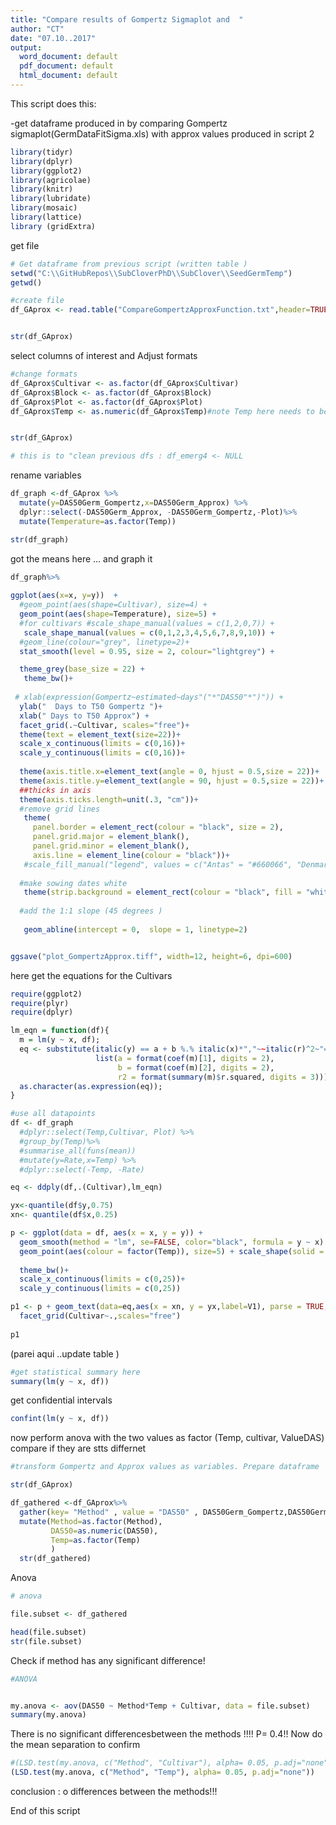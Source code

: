 ```yaml
---
title: "Compare results of Gompertz Sigmaplot and  "
author: "CT"
date: "07.10..2017"
output: 
  word_document: default
  pdf_document: default
  html_document: default
---
```


This script does this:

-get dataframe produced in by comparing Gompertz sigmaplot(GermDataFitSigma.xls) with approx values produced in script 2 




```r
library(tidyr)
library(dplyr)
library(ggplot2)
library(agricolae)
library(knitr)
library(lubridate)
library(mosaic)
library(lattice)
library (gridExtra)
```

get file 

```r
# Get dataframe from previous script (written table )
setwd("C:\\GitHubRepos\\SubCloverPhD\\SubClover\\SeedGermTemp")
getwd()

#create file
df_GAprox <- read.table("CompareGompertzApproxFunction.txt",header=TRUE)


str(df_GAprox)


```

select columns of interest and Adjust formats 
```r

#change formats
df_GAprox$Cultivar <- as.factor(df_GAprox$Cultivar)
df_GAprox$Block <- as.factor(df_GAprox$Block)
df_GAprox$Plot <- as.factor(df_GAprox$Plot)
df_GAprox$Temp <- as.numeric(df_GAprox$Temp)#note Temp here needs to be numeric for subseting 


str(df_GAprox)

# this is to "clean previous dfs : df_emerg4 <- NULL
```

rename variables



```r


df_graph <-df_GAprox %>%
  mutate(y=DAS50Germ_Gompertz,x=DAS50Germ_Approx) %>%
  dplyr::select(-DAS50Germ_Approx, -DAS50Germ_Gompertz,-Plot)%>%
  mutate(Temperature=as.factor(Temp))

str(df_graph)

```

got the means here ... and graph it

```r
df_graph%>%
  
ggplot(aes(x=x, y=y))  +
  #geom_point(aes(shape=Cultivar), size=4) +
  geom_point(aes(shape=Temperature), size=5) +
  #for cultivars #scale_shape_manual(values = c(1,2,0,7)) +
   scale_shape_manual(values = c(0,1,2,3,4,5,6,7,8,9,10)) +
  #geom_line(colour="grey", linetype=2)+
  stat_smooth(level = 0.95, size = 2, colour="lightgrey") + 

  theme_grey(base_size = 22) +
   theme_bw()+
  
 # xlab(expression(Gompertz~estimated~days"("*"DAS50"*")")) + 
  ylab("  Days to T50 Gompertz ")+
  xlab(" Days to T50 Approx") +
  facet_grid(.~Cultivar, scales="free")+
  theme(text = element_text(size=22))+
  scale_x_continuous(limits = c(0,16))+
  scale_y_continuous(limits = c(0,16))+
  
  theme(axis.title.x=element_text(angle = 0, hjust = 0.5,size = 22))+
  theme(axis.title.y=element_text(angle = 90, hjust = 0.5,size = 22))+
  ##thicks in axis
  theme(axis.ticks.length=unit(.3, "cm"))+
  #remove grid lines 
   theme(
     panel.border = element_rect(colour = "black", size = 2), 
     panel.grid.major = element_blank(),
     panel.grid.minor = element_blank(),
     axis.line = element_line(colour = "black"))+
   #scale_fill_manual("legend", values = c("Antas" = "#660066", "Denmark" = "lightgrey","Leura" = "darkgrey", "Monti" = "#FF9933","Narrikup" = "blue",  "Woogenellup" = "#033333"))+
  
  #make sowing dates white  
   theme(strip.background = element_rect(colour = "black", fill = "white",size=3))+
   
  #add the 1:1 slope (45 degrees )
  
   geom_abline(intercept = 0,  slope = 1, linetype=2)


ggsave("plot_GompertzApprox.tiff", width=12, height=6, dpi=600)

```



here get the equations for the Cultivars  

```r
require(ggplot2)
require(plyr)
require(dplyr)

lm_eqn = function(df){
  m = lm(y ~ x, df);
  eq <- substitute(italic(y) == a + b %.% italic(x)*","~~italic(r)^2~"="~r2, 
                   list(a = format(coef(m)[1], digits = 2), 
                        b = format(coef(m)[2], digits = 2), 
                        r2 = format(summary(m)$r.squared, digits = 3)))
  as.character(as.expression(eq));                 
}

#use all datapoints 
df <- df_graph
  #dplyr::select(Temp,Cultivar, Plot) %>%
  #group_by(Temp)%>%
  #summarise_all(funs(mean)) 
  #mutate(y=Rate,x=Temp) %>%
  #dplyr::select(-Temp, -Rate)

eq <- ddply(df,.(Cultivar),lm_eqn)

yx<-quantile(df$y,0.75)
xn<- quantile(df$x,0.25)

p <- ggplot(data = df, aes(x = x, y = y)) +
  geom_smooth(method = "lm", se=FALSE, color="black", formula = y ~ x) +
  geom_point(aes(colour = factor(Temp)), size=5) + scale_shape(solid = FALSE)+ 
  
  theme_bw()+
  scale_x_continuous(limits = c(0,25))+
  scale_y_continuous(limits = c(0,25))

p1 <- p + geom_text(data=eq,aes(x = xn, y = yx,label=V1), parse = TRUE, inherit.aes=FALSE)  +
  facet_grid(Cultivar~.,scales="free")
  
p1
```
(parei aqui ..update table )

```r
#get statistical summary here 
summary(lm(y ~ x, df))
```



get confidential intervals 

```r

 
confint(lm(y ~ x, df))


```

now perform anova with the two values as factor (Temp, cultivar, ValueDAS) compare if they are stts differnet 

```r

#transform Gompertz and Approx values as variables. Prepare dataframe

str(df_GAprox)

df_gathered <-df_GAprox%>%
  gather(key= "Method" , value = "DAS50" , DAS50Germ_Gompertz,DAS50Germ_Approx)%>%
  mutate(Method=as.factor(Method), 
         DAS50=as.numeric(DAS50),
         Temp=as.factor(Temp)
         )
  str(df_gathered)

```

Anova
```r


# anova 

file.subset <- df_gathered

head(file.subset)
str(file.subset)
```

Check if method has any significant difference! 

```r

#ANOVA


my.anova <- aov(DAS50 ~ Method*Temp + Cultivar, data = file.subset)
summary(my.anova)

```

There is no significant differencesbetween the methods !!!! P= 0.4!! Now do the mean separation to confirm

```r

#(LSD.test(my.anova, c("Method", "Cultivar"), alpha= 0.05, p.adj="none")) 
(LSD.test(my.anova, c("Method", "Temp"), alpha= 0.05, p.adj="none")) 

```


conclusion : o differences between the methods!!! 

End of this script
